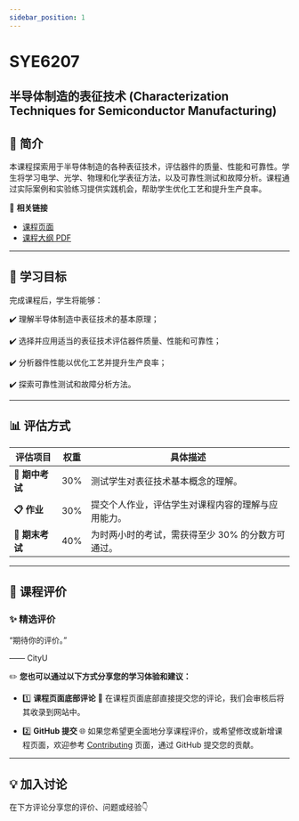 ```yaml
---
sidebar_position: 1
---
```


# SYE6207
## 半导体制造的表征技术 (Characterization Techniques for Semiconductor Manufacturing)

## **📘 简介**
本课程探索用于半导体制造的各种表征技术，评估器件的质量、性能和可靠性。学生将学习电学、光学、物理和化学表征方法，以及可靠性测试和故障分析。课程通过实际案例和实验练习提供实践机会，帮助学生优化工艺和提升生产良率。

🔗 **相关链接**
- [课程页面](https://www.cityu.edu.hk/catalogue/pg/202425/course/SYE6207.htm)
- [课程大纲 PDF](https://www.cityu.edu.hk/catalogue/pg/202425/course/SYE6207.pdf)

---

## **🎯 学习目标**

完成课程后，学生将能够：

✔️ 理解半导体制造中表征技术的基本原理；

✔️ 选择并应用适当的表征技术评估器件质量、性能和可靠性；

✔️ 分析器件性能以优化工艺并提升生产良率；

✔️ 探索可靠性测试和故障分析方法。

---

## **📊 评估方式**

| **评估项目**         | **权重** | **具体描述**                                                                                       |
|---------------------|---------|---------------------------------------------------------------------------------------------------|
| **📂 期中考试**       | 30%      | 测试学生对表征技术基本概念的理解。                                                                    |
| **📋 作业**           | 30%      | 提交个人作业，评估学生对课程内容的理解与应用能力。                                                      |
| **📝 期末考试**       | 40%      | 为时两小时的考试，需获得至少 30% 的分数方可通过。                                                       |

---

## **💬 课程评价**

### ✨ **精选评价**
<div className={commentStyles.commentBox}>
    <p className={commentStyles.commentText}>
        “期待你的评价。”
    </p>
    <p className={commentStyles.commentAuthor}>—— CityU</p>
</div>

✏️ **您也可以通过以下方式分享您的学习体验和建议：**

- 1️⃣ **课程页面底部评论**
💬 在课程页面底部直接提交您的评论，我们会审核后将其收录到网站中。

- 2️⃣ **GitHub 提交**
🌐 如果您希望更全面地分享课程评价，或希望修改或新增课程页面，欢迎参考 [Contributing](https://penjc.github.io/cityU-navigator/contributing) 页面，通过 GitHub 提交您的贡献。

---

## **💡 加入讨论**

在下方评论分享您的评价、问题或经验👇
<Utterances />